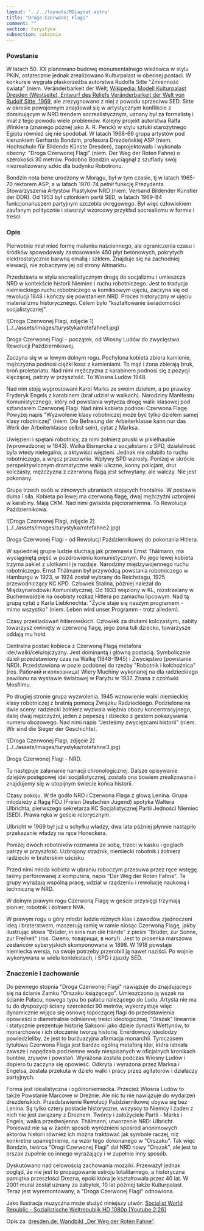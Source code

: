 ```yaml
---
layout: '../../layouts/MDLayout.astro'
title: "Droga Czerwonej Flagi"
comment: ""
section: turystyka
subsection: saksonia
---
```



### Powstanie

W latach 50. XX planowano budowę monumentalnego wieżowca w stylu PKiN, ostatecznie jednak zrealizowano Kulturpalast w obecnej postaci. W konkursie wygrała płaskorzeźba autorstwa Rudolfa Sitte "Zmienność świata" (niem. Veränderbarkeit der Welt; [Wikipedia: Modell Kulturpalast Dresden (Westseite), Entwurf des Reliefs Veränderbarkeit der Welt von Rudolf Sitte, 1969](https://de.wikipedia.org/wiki/Rudolf_Sitte#/media/File:Modell_Kulturpalast_DD.JPG), ale zrezygnowano z niej z powodu sprzeciwu SED. Sitte w okresie powojennym znajdował się w artystycznym konflikcie z dominującym w NRD trendem socrealistycznym, uznany był za formalistę i miał z tego powodu wiele problemów. Kolejny projekt autorstwa Ralfa Winklera (znanego późnej jako A. R. Penck) w stylu sztuki starożytnego Egiptu również się nie spodobał. W latach 1968-69 grupa artystów pod kierunkiem Gerharda Bondzin, profesora Drezdeńskiej ASP (niem. Hochschule für Bildende Künste Dresden), zaprojektowała i wykonała obecny: "Droga Czerwonej Flagi" (niem. Der Weg der Roten Fahne) o szerokości 30 metrów. Podobno Bondzin wyciągnął z szuflady swój niezrealizowany szkic dla budynku Robotronu.

Bondzin nota bene urodzony w Morągu, był w tym czasie, tj w latach 1965-70 rektorem ASP, a w latach 1970-74 pełnił funkcję Prezydenta Stowarzyszenia Artystów Plastyków NRD (niem. Verband Bildender Künstler der DDR). Od 1953 był członkiem partii SED, w latach 1969-84 funkcjonariuszem partyjnym szczebla okręgowego. Był więc człowiekiem zaufanym politycznie i stworzył wzorcowy przykład socrealizmu w formie i treści.

### Opis

Pierwotnie miał mieć formę malunku naściennego, ale ograniczenia czasu i środków spowodowały zastosowanie 450 płyt betonowych, pokrytych elektrostatycznie barwną emalią i szkłem. Znajduje się na zachodniej elewacji, nie zobaczymy jej od strony Altmarktu.

Przedstawia w stylu socrealistycznym drogę do socjalizmu i umieszcza NRD w kontekście historii Niemiec i ruchu robotniczego. Jest to tradycja niemieckiego ruchu robotniczego w komiksowym ujęciu, zaczyna się od rewolucji 1848 i kończy się powstaniem NRD. Proces historyczny w ujęciu materializmu historycznego. Celem było "kształtowanie świadomości socjalistycznej".

<BoxPageImageWrapper>
![Droga Czerwonej Flagi, zdjęcie 1](../../assets/images/turystyka/rotefahne1.jpg)

Droga Czerwonej Flagi - początek, od Wiosny Ludów do zwycięstwa Rewolucji Październikowej.
</BoxPageImageWrapper>

Zaczyna się w w lewym dolnym rogu. Pochylona kobieta zbiera kamienie, mężczyzna podnosi ciężki kosz z kamieniami. To mąż i żona zbierają bruk, broń proletariatu. Nad nimi mężczyzna z karabinem podnosi się z pozycji klęczącej, patrzy w przyszłość. To Wiosna Ludów 1948.

Nad nim stoją wyprostowani Karol Marks ze swoim dziełem, a po prawicy Fryderyk Engels z karabinem (brał udział w walkach). Narodziny Manifestu Komunistycznego, który od powstania wytycza drogę walki klasowej pod sztandarem Czerwonej Flagi. Nad nimi kobieta podnosi Czerwona Flagę. Powyżej napis "Wyzwolenie klasy robotniczej może być tylko dziełem samej klasy robotniczej" (niem. Die Befreiung der Arbeiterklasse kann nur das Werk der Arbeiterklasse selbst sein), cytat z Marksa.

Uwięzieni i spętani robotnicy, za nimi żołnierz pruski w pikielhaubie (wprowadzonej w 1843). Walka Bismarcka z socjalistami z SPD, działalność była wtedy nielegalna, a aktywiści więzieni. Jednak nie osłabiło to ruchu robotniczego, a wręcz przeciwnie. Wpływy SPD wzrosły. Poniżej w skrócie perspektywicznym dramatyczne walki uliczne, konny policjant, drut kolczasty, mężczyzna z czerwoną flagą jest schwytany, ale walczy. Nie jest pokonany.

Grupa trzech osób w zimowych ubraniach stojących frontalnie. W postawie duma i siła. Kobieta po lewej ma czerwoną flagę, dwaj mężczyźni uzbrojeni w karabiny. Mają CKM. Nad nimi gwiazda pięcioramienna. To Rewolucja Październikowa.

<BoxPageImageWrapper>
![Droga Czerwonej Flagi, zdjęcie 2](../../assets/images/turystyka/rotefahne2.jpg)

Droga Czerwonej Flagi - od Rewolucji Październikowej do pokonania Hitlera.
</BoxPageImageWrapper>

W sąsiedniej grupie ludzie słuchają jak przemawia Ernst Thälmann, ma wyciągniętą pięść w pozdrowieniu komunistycznym. Po jego lewej kobieta trzyma pakiet z ulotkami i je rozdaje. Narodziny międzywojennego ruchu robotniczego. Ernst Thälmann był przywódcą powstania robotniczego w Hamburgu w 1923, w 1924 został wybrany do Reichstagu, 1925 przewodniczący KC KPD. Człowiek Stalina, później należał do Międzynarodówki Komunistycznej. Od 1933 więziony w KL, rozstrzelany w Buchenwaldzie na osobisty rozkaz Hitlera po zamachu lipcowym. Nad tą grupą cytat z Karla Liebknechta: "Życie staje się naszym programem - mimo wszystko" (niem. Leben wird unser Programm - trotz alledem).

Czasy prześladowań hitlerowskich. Człowiek za drutami kolczastymi, zabity towarzysz owinięty w czerwoną flagę, jego żona tuli dziecko, towarzysze oddają mu hołd.

Centralna postać kobieca z Czerwoną Flagą metafora idei/walki/celu/ojczyzny. Jest dominantą i główną postacią. Symbolicznie dzieli przedstawiony czas na Walkę (1848-1945) i Zwycięstwo (powstanie NRD). Przedstawiona w pozie podobnej do rzeźby "Robotnik i kołchoźnica" (ros. Рабочий и колхозница) Wiery Muchiny wykonanej na dla radzieckiego pawilonu na wystawie światowej w Paryżu w 1937. Znana z czołówki Mosfilmu.

Po drugiej stronie grupa wyzwolenia. 1945 wznowienie walki niemieckiej klasy robotniczej z bratnią pomocą Związku Radzieckiego. Podzielona na dwie sceny: radziecki żołnierz wyzwala więźnia obozu koncentracyjnego, dalej dwaj mężczyźni, jeden z pepeszą i dziecko z gestem pokazywania numeru obozowego. Nad nimi napis "Jesteśmy zwycięzcami historii" (niem. Wir sind die Sieger der Geschichte).

<BoxPageImageWrapper>
![Droga Czerwonej Flagi, zdjęcie 2](../../assets/images/turystyka/rotefahne3.jpg)

Droga Czerwonej Flagi - NRD.
</BoxPageImageWrapper>

Tu następuje załamanie narracji chronologicznej. Dalsze opisywanie dziejów postępowej idei socjalistycznej, została ona bowiem zrealizowana i znajdujemy się w utopijnym świecie końca historii.

Czasy pokoju. W tle godło NRD i Czerwona Flaga z głową Lenina. Grupa młodzieży z flagą FDJ (Freien Deutschen Jugend) spotyka Waltera Ulbrichta, pierwszego sekretarza KC Socjalistycznej Partii Jedności Niemiec (SED). Prawa ręka w geście retorycznym.

Ulbricht w 1969 był już u schyłku władzy, dwa lata później płynnie nastąpiło przekazanie władzy na ręce Honeckera.

Poniżej dwóch robotników rozmawia ze sobą, trzeci w kasku i goglach patrzy w przyszłość. Uzbrojony strażnik, niemiecki robotnik i żołnierz radziecki w braterskim uścisku

Przed nimi młoda kobieta w ubraniu roboczym przesuwa przez ręce wstęgę taśmy perforowanej z komputera, napis "Der Weg der Roten Fahne". Te grupy wyrażają wspólną pracę, udział w rządzeniu i rewolucję naukową i techniczną w NRD.

W dolnym prawym rogu Czerwoną Flagę w geście przysięgi trzymają pionier, robotnik i żołnierz NVA.

W prawym rogu u góry młodzi ludzie różnych klas i zawodów zjednoczeni ideą i braterstwem, maszerują ramię w ramie niosąc Czerwoną Flagę, jakby ilustrując słowa "Brüder, in eins nun die Hände" z pieśni "Brüder, zur Sonne, zur Freiheit" (ros. Смело, товарищи, в ногу!). Jest to piosenka marszowa zesłańców syberyjskich skomponowana w 1898. W 1918 powstaje niemiecka wersja, na swoje potrzeby przerobili ją nawet naziści. Po wojnie wykonywana w wielu kontekstach, i SPD i zjazdy SED.

### Znaczenie i zachowanie

Do pewnego stopnia "Droga Czerwonej Flagi" nawiązuje do znajdującego się na ścianie Zamku "Orszaku książęcego". Umieszczono ją wszak na ścianie Pałacu, nowego typu bo pałacu należącego do Ludu. Artysta nie ma tu do dyspozycji ściany szerokości 90 metrów, wykorzystuje więc dynamicznie wijąca się osnowę łopoczącej flagi do przedstawienia opowieści o diametralnie odmiennej treści ideologicznej. "Orszak" linearnie i statycznie prezentuje historię Saksonii jako dzieje dynastii Wettynów, to monarchowie i ich otoczenie tworzą historię. Enerdowscy ideolodzy powiedzieliby, że jest to burżuazyjna afirmacja monarchii. Tymczasem tytułowa Czerwona Flaga jest bardzo ogólną metaforą idei, która istniała zawsze i napędzała podziemne wody niespisanych w oficjalnych kronikach buntów, zrywów i powstań. Wyrażona została podczas Wiosny Ludów i dopiero tu zaczyna się opowieść. Odkryta i wyrażona przez Marksa i Engelsa, została przekuta w dzieło walki i pracy przez agitatorów i działaczy partyjnych.

Forma jest idealistyczna i ogólnoniemiecka. Przecież Wiosna Ludów to także Powstanie Marcowe w Dreźnie. Ale nic tu nie nawiązuje do wydarzeń drezdeńskich. Przedstawienie Rewolucji Październikowej obywa się bez Lenina. Są tylko cztery postacie historyczne, wszyscy to Niemcy i żaden z nich nie jest związany z Dreznem. Twórcy i założyciele Partii - Marks i Engels; walka przedwojenna: Thälmann; utworzenie NRD: Ulbricht. Ponieważ nie są w żaden sposób wyróżnieni spośród anonimowych aktorów historii również ich można traktować jak symbole raczej, niż konkretne upamiętnienie, na wzór tego dokonanego w "Orszaku". Tak więc Bondzin, twórca "Drogi Czerwonej Flagi" dał NRD nowy "Orszak", ale jest to orszak zupełnie co innego wyrażający i w zupełnie inny sposób.

Dyskutowano nad celowością zachowania mozaiki. Przeważył jednak pogląd, że nie jest to propagowanie ustroju totalitarnego, a historyczna pamiątka przeszłości Drezna, epoki która je kształtowała przez 40 lat. W 2001 mural został uznany za zabytek, 10 lat później także Kulturpalast. Teraz jest wyremontowany, a "Droga Czerwonej Flagi" odnowiona.

Jako ilustracja muzyczna może służyć niniejszy utwór: [Socialist World Republic - Sozialistische Weltrepublik HD 1080p [Youtube 2:26]](https://www.youtube.com/watch?v=yqr1BnpY628)

Opis za: [dresden.de: Wandbild „Der Weg der Roten Fahne“](http://www.dresden.de/de/kultur/kulturentwicklung/kulturpalast/weg-der-roten-fahne.php).
